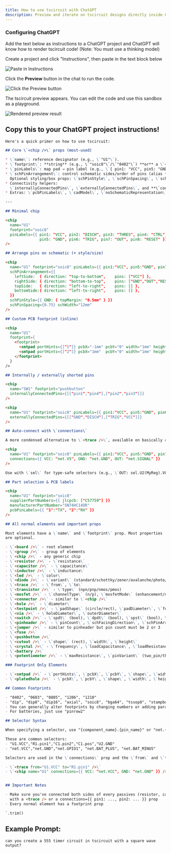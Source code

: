 ```yaml
---
title: How to use tscircuit with ChatGPT
description: Preview and iterate on tscircuit designs directly inside ChatGPT using a small CDN bundle and a simple repo convention.
---
```


### Configuring ChatGPT

Add the text below as instructions to a ChatGPT project and ChatGPT will
know how to render tscircuit code! (Note: You must use a thinking model)


<div>
    <p>Create a project and click "Instructions", then paste in the text block below</p>
    <img style={{maxHeight: 400}} src={instructionsImg} alt="Paste in Instructions" />
    <p>Click the <strong>Preview</strong> button in the chat to run the code.</p>
    <img style={{maxHeight: 400}} src={pressPreview} alt="Click the Preview button" />
    <p>The tscircuit preview appears. You can edit the code and use this sandbox as a playground.</p>
    <img style={{maxHeight: 400}} src={finalResult} alt="Rendered preview result" />
</div>

## Copy this to your ChatGPT project instructions!

```md
Here's a quick primer on how to use tscircuit:

## Core \`<chip />\` props (most-used)

* \`name\`: reference designator (e.g., \`"U1"\`).
* \`footprint\`: **string** (e.g., \`"soic8"\`/\`"0402"\`) **or** a \`<footprint />\` element.
* \`pinLabels\`: map pad → pin label (e.g., \`{ pin1: "VCC", pin5: "GND" }\`).
* \`schPinArrangement\`: control schematic sides/order of pins (alias **\`schPortArrangement\`** is deprecated).
  Optional styling/box props: \`schPinStyle\`, \`schPinSpacing\`, \`schWidth\`, \`schHeight\`. ([GitHub][3])
* Connectivity helpers:
  \`internallyConnectedPins\`, \`externallyConnectedPins\`, and **\`connections\`** (auto‑traces by pin label)
* Extras: \`pcbPinLabels\`, \`cadModel\`, \`noSchematicRepresentation\`

---

## Minimal chip

<chip
  name="U1"
  footprint="soic8"
  pinLabels={{ pin1: "VCC", pin2: "DISCH", pin3: "THRES", pin4: "CTRL",
               pin5: "GND", pin6: "TRIG", pin7: "OUT", pin8: "RESET" }}
/>

## Arrange pins on schematic (+ style/size)

<chip
  name="U1" footprint="soic8" pinLabels={{ pin1:"VCC", pin5:"GND", pin7:"OUT", pin8:"RESET" }}
  schPinArrangement={{
    leftSide:  { direction: "top-to-bottom",    pins: ["VCC"] },
    rightSide: { direction: "bottom-to-top",    pins: ["GND","OUT","RESET"] },
    topSide:   { direction: "left-to-right",    pins: [] },
    bottomSide:{ direction: "left-to-right",    pins: [] },
  }}
  schPinStyle={{ GND: { topMargin: "0.5mm" } }}
  schPinSpacing={0.75} schWidth="12mm"
/>

## Custom PCB footprint (inline)

<chip
  name="U1"
  footprint={
    <footprint>
      <smtpad portHints={["1"]} pcbX="-1mm" pcbY="0" width="1mm" height="0.7mm" />
      <smtpad portHints={["2"]} pcbX="1mm"  pcbY="0" width="1mm" height="0.7mm" />
    </footprint>
  }
/>

## Internally / externally shorted pins

<chip
  name="SW1" footprint="pushbutton"
  internallyConnectedPins={[["pin1","pin4"],["pin2","pin3"]]}
/>

<chip
  name="U1" footprint="soic8" pinLabels={{ pin1:"VCC", pin5:"GND", pin6:"TRIG", pin2:"DISCH" }}
  externallyConnectedPins={[["GND","DISCH"],["TRIG","VCC"]]}
/>

## Auto‑connect with \`connections\`

A more condensed alternative to \`<trace />\`, available on basically all elements

<chip
  name="U1" footprint="soic8" pinLabels={{ pin1:"VCC", pin5:"GND", pin7:"OUT" }}
  connections={{ VCC: "net.V5", GND: "net.GND", OUT: "net.SIGNAL" }}
/>

Use with \`sel\` for type‑safe selectors (e.g., \`OUT: sel.U2(MyReg).VOUT\`). ([GitHub][3], [docs.tscircuit.com][4])

## Part selection & PCB labels

<chip
  name="U1" footprint="soic8"
  supplierPartNumbers={{ jlcpcb: ["C57759"] }}
  manufacturerPartNumber="SN74HC14DR"
  pcbPinLabels={{ "1":"TX", "2":"RX" }}
/>

## All normal elements and important props

Most elements have a \`name\` and \`footprint\` prop. Most properties
are optional.

- \`<board />\` - root element
- \`<group />\` - group of elements
- \`<chip />\` - any generic chip
- \`<resistor />\` - \`resistance\`
- \`<capacitor />\` - \`capacitance\`
- \`<inductor />\` - \`inductance\`
- \`<led />\` - \`color\`
- \`<diode />\` - \`variant\` (standard/schottky/zener/avalanche/photo/tvs)
- \`<trace />\` - \`from\`, \`to\`
- \`<transistor />\` - \`type\` (npn/pnp/nmos/pmos)
- \`<mosfet />\` - \`channelType\` (n/p), \`mosfetMode\` (enhancement/depletion)
- \`<connector />\` - similar to \`<chip />\`
- \`<hole />\` - \`diameter\`
- \`<testpoint />\` - \`padShape\` (circle/rect), \`padDiameter\`, \`footprintVariant\` (smd/through_hole), \`width\`, \`height\`
- \`<via />\` - \`holeDiameter\`, \`outerDiameter\`
- \`<switch />\` - \`spdt\` (bool), \`dpdt\` (bool), \`spst\` (bool), \`spdt\` (bool), \`isNormallyClosed\`
- \`<pinheader />\` - \`pinCount\`, \`schFacingDirection\`, \`schPinArrangement\`, \`gender\` (male/female/unpopulated), \`showSilkscreenPinLabels\`, \`holeDiameter\`, \`connections\`, \`pinLabels\`, \`rightAngle\`, \`doubleRow\`
- \`<jumper />\` - similar to pinheader but pin count must be 2 or 3
- \`<fuse />\` 
- \`<pushbutton />\`
- \`<cutout />\` - \`shape\` (rect), \`width\`, \`height\`
- \`<crystal />\` - \`frequency\`, \`loadCapacitance\`, \`loadResistance\`
- \`<battery />\`
- \`<potentiometer />\` - \`maxResistance\`, \`pinVariant\` (two_pin/three_pin). Common footprint "pinrow2"/"pinrow3"

### Footprint Only Elements

- \`<smtpad />\` - \`portHints\`, \`pcbX\`, \`pcbY\`, \`shape\`, \`width\`, \`height\`
- \`<platedhole />\` - \`pcbX\`, \`pcbY\`, \`shape\`, \`width\`, \`height\`

## Common Footprints

- "0402", "0603", "0805", "1206", "1210"
- "dip", "dip8", "dip16", "axial", "soic8", "bga64", "tssop8", "stampboard", "stampreceiver", "hc49", "to92", "to220", "ssop", "qfp16", "qfn16", "sot23", "sot23_5", "sot223", "pinrow2", "pinrow6"
- You can generally alter footprints by changing numbers or adding parameters e.g. "soic8_w4mm" creates a 4mm width soic, "pinrow8_p1mm" creates an 8 pin pinrow with 1mm pitch
- For batteries, just use "pinrow2"

## Selector Syntax

When specifying a selector, use "{component_name}.{pin_name}" or "net.{net_name}"

These are common selectors:
- "U1.VCC","R1.pin1","C1.pin2","C1.pos","U2.GND"
- "net.VCC","net.GND","net.GPIO1", "net.BAT_PLUS", "net.BAT_MINUS"

Selectors are used in the \`connections\` prop and the \`from\` and \`to\` props of the \`<trace />\` element.

- \`<trace from="U1.VCC" to="R1.pin1" />\`
- \`<chip name="U1" connections={{ VCC: "net.VCC", GND: "net.GND" }} />\`


## Important Notes

- Make sure you've connected both sides of every passives (resistor, capacitor, inductor)
  with a <trace /> or a connections={{ pin1: ..., pin2: ... }} prop
- Every normal element has a footprint prop

`.trim()
```

## Example Prompt:

```
can you create a 555 timer circuit in tscircuit with a square wave output?
```